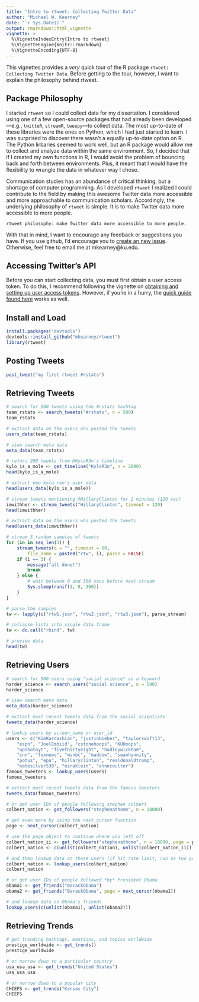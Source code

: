```yaml
---
title: "Intro to rtweet: Collecting Twitter Data"
author: "Michael W. Kearney"
date: "`r Sys.Date()`"
output: rmarkdown::html_vignette
vignette: >
  %\VignetteIndexEntry{Intro to rtweet}
  %\VignetteEngine{knitr::rmarkdown}
  %\VignetteEncoding{UTF-8}
---
```


This vignettes provides a *very* quick tour of the R package `rtweet: Collecting Twitter Data`. Before getting to the tour, however, I want to explain the philosophy behind rtweet.

## Package Philosophy

I started `rtweet` so I could collect data for my dissertation. I considered using one of a few open-source packages that had already been developed---e.g., `twitteR`, `streamR`, `tweepy`---to collect data. The most up-to-date of these libraries were the ones on Python, which I had just started to learn. I was surprised to discover there wasn't a equally up-to-date option on R. The Python lirbaries seemed to work well, but an R package would allow me to collect and analyze data within the same environment. So, I decided that if I created my own functions in R, I would avoid the problem of bouncing back and forth between environments. Plus, it meant that I would have the flexibility to wrangle the data in whatever way I chose. 

Communication studies has an abundance of critical thinking, but a shortage of computer programming. As I developed `rtweet` I realized I could contribute to the field by making this awesome Twitter data more accessible and more approachable to communication scholars. Accordingly, the underlying philosophy of `rtweet` is simple. It is to make Twitter data more accessible to more people. 

```
rtweet philosophy: make Twitter data more accessible to more people.
```

With that in mind, I want to encourage any feedback or suggestions you have. If you use github, I'd encourage you to [create an new issue](https://github.com/mkearney/rtweet/issues). Otherwise, feel free to email me at mkearney@ku.edu.

## Accessing Twitter's API

Before you can start collecting data, you must first obtain a user access token.
To do this, I recommend following the vignette on [obtaining and setting up user access tokens](https://github.com/mkearney/rtweet/blob/master/vignettes/tokens.Rmd).
However, if you're in a hurry, the [quick guide found here](https://github.com/mkearney/rtweet/blob/master/README.md) works as well.

## Install and Load

```r
install.packages("devtools")
devtools::install_github("mkearney/rtweet")
library(rtweet)
```

## Posting Tweets

```r
post_tweet("my first rtweet #rstats")
```

## Retrieving Tweets

```r
# search for 500 tweets using the #rstats hashtag
team_rstats <- search_tweets("#rstats", n = 500)
team_rstats

# extract data on the users who posted the tweets
users_data(team_rstats)

# view search meta data
meta_data(team_rstats)

# return 200 tweets from @KyloR3n's timeline
kylo_is_a_mole <- get_timeline("KyloR3n", n = 2000)
head(kylo_is_a_mole)

# extract emo kylo ren's user data
head(users_data(kylo_is_a_mole))

# stream tweets mentioning @HillaryClinton for 2 minutes (120 sec)
imwithher <- stream_tweets("HillaryClinton", timeout = 120)
head(imwithher)

# extract data on the users who posted the tweets
head(users_data(imwithher))

# stream 3 random samples of tweets
for (in in seq_len(3)) {
	stream_tweets(q = "", timeout = 60, 
		file_name = paste0("rtw", i), parse = FALSE)
	if (i == 3) {
		message("all done!")
		break
	} else {
		# wait between 0 and 300 secs before next stream
		Sys.sleep(runif(1, 0, 300))
	}
}

# parse the samples
tw <- lapply(c("rtw1.json", "rtw2.json", "rtw3.json"), parse_stream)

# collapse lists into single data frame
tw <- do.call("rbind", tw)

# preview data
head(tw)
```

## Retrieving Users

```r
# search for 500 users using "social science" as a keyword
harder_science <- search_users("social science", n = 500)
harder_science

# view search meta data
meta_data(harder_science)

# extract most recent tweets data from the social scientists
tweets_data(harder_science)

# lookup users by screen_name or user_id
users <- c("KimKardashian", "justinbieber", "taylorswift13",
	"espn", "JoelEmbiid", "cstonehoops", "KUHoops",
	"upshotnyt", "fivethirtyeight", "hadleywickham",
	"cnn", "foxnews", "msnbc", "maddow", "seanhannity",
	"potus", "epa", "hillaryclinton", "realdonaldtrump",
	"natesilver538", "ezraklein", "annecoulter")
famous_tweeters <- lookup_users(users)
famous_tweeters

# extract most recent tweets data from the famous tweeters
tweets_data(famous_tweeters)

# or get user IDs of people following stephen colbert
colbert_nation <- get_followers("stephenathome", n = 18000)

# get even more by using the next_cursor function
page <- next_cursor(colbert_nation)

# use the page object to continue where you left off
colbert_nation_ii <- get_followers("stephenathome", n = 18000, page = page)
colbert_nation <- c(unlist(colbert_nation), unlist(colbert_nation_ii))

# and then lookup data on those users (if hit rate limit, run as two parts)
colbert_nation <- lookup_users(colbert_nation)
colbert_nation

# or get user IDs of people followed *by* President Obama
obama1 <- get_friends("BarackObama")
obama2 <- get_friends("BarackObama", page = next_cursor(obama1))

# and lookup data on Obama's friends
lookup_users(c(unlist(obama1), unlist(obama2)))
```

## Retrieving Trends

```r
# get trending hashtags, mentions, and topics worldwide
prestige_worldwide <- get_trends()
prestige_worldwide

# or narrow down to a particular country
usa_usa_usa <- get_trends("United States")
usa_usa_usa

# or narrow down to a popular city
CHIEFS <- get_trends("Kansas City")
CHIEFS
```
